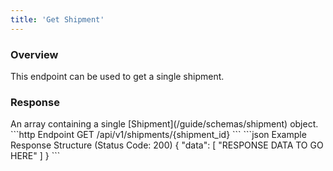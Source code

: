 ```yaml
---
title: 'Get Shipment'
---
```


### Overview

This endpoint can be used to get a single shipment.

### Response

<ResponseField name="data" type="array" required>
    An array containing a single [Shipment](/guide/schemas/shipment) object.
</ResponseField>

<RequestExample>
    ```http Endpoint
    GET /api/v1/shipments/{shipment_id}
    ```
</RequestExample>

<ResponseExample>
    ```json Example Response Structure (Status Code: 200)
    {
        "data": [
        "RESPONSE DATA TO GO HERE"
        ]
    }
    ```
</ResponseExample>